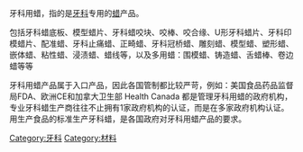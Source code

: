 {{Unreferenced|time=2020-09-16T00:17:06+00:00}}
牙科用蜡，指的是[[牙科|牙科]]专用的[[蜡|蜡]]产品。

包括牙科蜡底板、模型蜡片、牙科蜡咬块、咬棒、咬合缘、U形牙科蜡片、牙科印模蜡片、配准蜡、牙科止痛蜡、正畸蜡、牙科冠桥蜡、雕刻蜡、模型蜡、塑形蜡、嵌体蜡、粘性蜡、浸渍蜡、蜡线等，以及多用蜡：围模蜡、铸造蜡、舌蜡棒、卷边蜡等等

牙科用蜡产品属于入口产品，因此各国管制都比较严苛，例如：美国食品药品监督局FDA、欧洲CE和加拿大卫生部 Health Canada 都是管理牙科用蜡的政府机构，专业牙科蜡生产商往往不止拥有1家政府机构的认证，而是在多家政府机构认证。用生产食品的标准生产牙科蜡，是各国政府对牙科用蜡产品的要求。

[[Category:牙科|Category:牙科]]
[[Category:材料|Category:材料]]